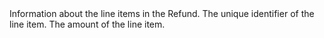 <ResponseField name="LineItems" type="array (object)">
Information about the line items in the Refund.

<Expandable>
<ResponseField name="Id" type="string">
The unique identifier of the line item.
</ResponseField>
<ResponseField name="Amount" type="integer">
The amount of the line item.
</ResponseField>
</Expandable>
</ResponseField>